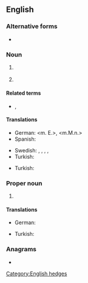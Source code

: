 {{also|imo|-imo}}
==English==

===Alternative forms===
* {{l|en|imo}}

===Noun===
{{en-noun|~}}

# {{lb|en|Internet}} {{initialism of|[[in my opinion]]|lang=en}}
# {{lb|en|business}} {{initialism of|[[information]] [[management]] [[officer]]|lang=en}}

====Related terms====
* {{sense|internet}} {{l|en|IMHO}}, {{l|en|IMNSHO}}

====Translations====
{{trans-top|(Internet) In My Opinion}}
* German: {{t|de|meines Erachtens}} <m. E.>, {{t|de|meiner Meinung nach}} <m.M.n.>
* Spanish: {{t|es|En mi opinión}}
{{trans-mid}}
* Swedish: {{t|sv|efter min mening|c}}, {{t|sv|enligt min åsikt|c}}, {{t|sv|enligt mitt förmenande}}, {{t|sv|i mitt tycke}}, {{t|sv|enligt mig}}
* Turkish: {{t+|tr|bence}}
{{trans-bottom}}

{{trans-top|Information Management Officer}}
* Turkish: {{t|tr|bilgi yönetim subayı}}
{{trans-mid}}
{{trans-bottom}}

===Proper noun===
{{en-proper noun}}

# {{lb|en|nautical}} {{initialism of|w:International Maritime Organization|International Maritime Organization|lang=en}}

====Translations====
{{trans-top|(nautical) International Maritime Organization}}
* German: {{t|de|Internationale Seeschifffahrts-Organisation|f}}
{{trans-mid}}
* Turkish: {{t|tr|Uluslararası Denizcilik Teşkilatı}}
{{trans-bottom}}

===Anagrams===
* {{anagrams|en|IOM|MOI|mo'i|omi}}

[[Category:English hedges]]